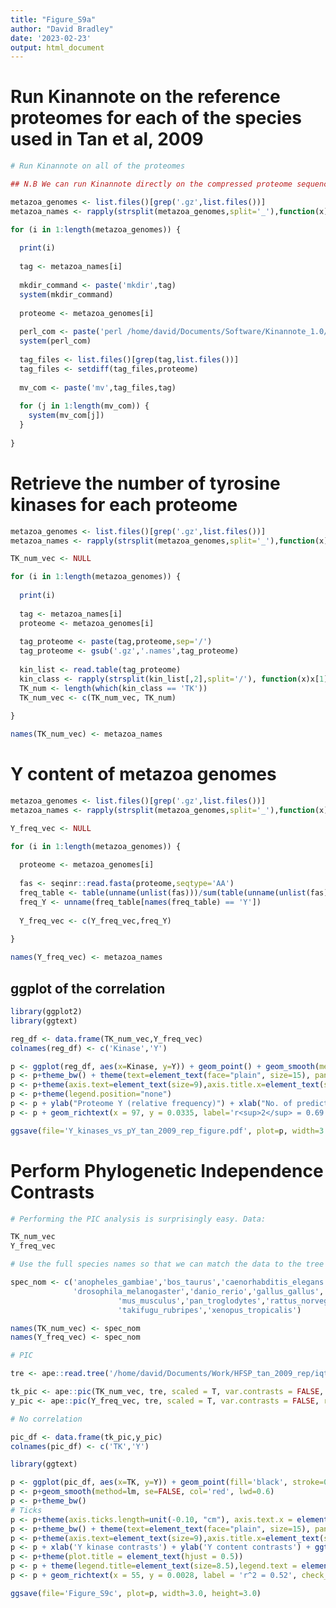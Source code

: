 ```yaml
---
title: "Figure_S9a"
author: "David Bradley"
date: '2023-02-23'
output: html_document
---
```


# Run Kinannote on the reference proteomes for each of the species used in Tan et al, 2009

```r

# Run Kinannote on all of the proteomes

## N.B We can run Kinannote directly on the compressed proteome sequence file.

metazoa_genomes <- list.files()[grep('.gz',list.files())]
metazoa_names <- rapply(strsplit(metazoa_genomes,split='_'),function(x)x[1])

for (i in 1:length(metazoa_genomes)) {
  
  print(i)
  
  tag <- metazoa_names[i]
  
  mkdir_command <- paste('mkdir',tag)
  system(mkdir_command)
  
  proteome <- metazoa_genomes[i]
  
  perl_com <- paste('perl /home/david/Documents/Software/Kinannote_1.0/Kinannote_1.0/Kinannote_1.0.pl -m -c',tag,proteome)
  system(perl_com)
  
  tag_files <- list.files()[grep(tag,list.files())]
  tag_files <- setdiff(tag_files,proteome)
  
  mv_com <- paste('mv',tag_files,tag)
  
  for (j in 1:length(mv_com)) {
    system(mv_com[j])
  }
  
}

```

# Retrieve the number of tyrosine kinases for each proteome

```r

metazoa_genomes <- list.files()[grep('.gz',list.files())]
metazoa_names <- rapply(strsplit(metazoa_genomes,split='_'),function(x)x[1])

TK_num_vec <- NULL

for (i in 1:length(metazoa_genomes)) {
  
  print(i)
  
  tag <- metazoa_names[i]
  proteome <- metazoa_genomes[i]
  
  tag_proteome <- paste(tag,proteome,sep='/')
  tag_proteome <- gsub('.gz','.names',tag_proteome)
  
  kin_list <- read.table(tag_proteome) 
  kin_class <- rapply(strsplit(kin_list[,2],split='/'), function(x)x[1])
  TK_num <- length(which(kin_class == 'TK'))
  TK_num_vec <- c(TK_num_vec, TK_num)
  
}

names(TK_num_vec) <- metazoa_names

```

# Y content of metazoa genomes

```r

metazoa_genomes <- list.files()[grep('.gz',list.files())]
metazoa_names <- rapply(strsplit(metazoa_genomes,split='_'),function(x)x[1])

Y_freq_vec <- NULL

for (i in 1:length(metazoa_genomes)) {
  
  proteome <- metazoa_genomes[i]
  
  fas <- seqinr::read.fasta(proteome,seqtype='AA')
  freq_table <- table(unname(unlist(fas)))/sum(table(unname(unlist(fas))))
  freq_Y <- unname(freq_table[names(freq_table) == 'Y'])
  
  Y_freq_vec <- c(Y_freq_vec,freq_Y)
  
}

names(Y_freq_vec) <- metazoa_names

```

## ggplot of the correlation

```r

library(ggplot2)
library(ggtext)

reg_df <- data.frame(TK_num_vec,Y_freq_vec)
colnames(reg_df) <- c('Kinase','Y')

p <- ggplot(reg_df, aes(x=Kinase, y=Y)) + geom_point() + geom_smooth(method=lm, se=FALSE)
p <- p+theme_bw() + theme(text=element_text(face="plain", size=15), panel.border = element_rect(color="black", size=1.2, linetype="solid"))+theme(legend.position="none")
p <- p+theme(axis.text=element_text(size=9),axis.title.x=element_text(size=11,face="bold"),axis.title.y=element_text(size=11,face="bold"),plot.title=element_text(size=18,face='bold'))
p <- p+theme(legend.position="none")
p <- p + ylab("Proteome Y (relative frequency)") + xlab("No. of predicted Y kinases") + ggtitle('')
p <- p + geom_richtext(x = 97, y = 0.0335, label='r<sup>2</sup> = 0.69', check_overlap = TRUE, size=4.5, label.color = NA)

ggsave(file='Y_kinases_vs_pY_tan_2009_rep_figure.pdf', plot=p, width=3.0, height=3.0)

```

# Perform Phylogenetic Independence Contrasts

```r

# Performing the PIC analysis is surprisingly easy. Data: 

TK_num_vec
Y_freq_vec

# Use the full species names so that we can match the data to the tree

spec_nom <- c('anopheles_gambiae','bos_taurus','caenorhabditis_elegans','canis_lupus','ciona_intestinalis',
              'drosophila_melanogaster','danio_rerio','gallus_gallus','homo_sapiens',
                        'mus_musculus','pan_troglodytes','rattus_norvegicus','saccharomyces_cerevisiae','tetraodon_nigroviridis',
                        'takifugu_rubripes','xenopus_tropicalis')

names(TK_num_vec) <- spec_nom
names(Y_freq_vec) <- spec_nom

# PIC

tre <- ape::read.tree('/home/david/Documents/Work/HFSP_tan_2009_rep/iqtree_supermatrix/concat_rooted.treefile')  # Load in tree

tk_pic <- ape::pic(TK_num_vec, tre, scaled = T, var.contrasts = FALSE, rescaled.tree = FALSE)
y_pic <- ape::pic(Y_freq_vec, tre, scaled = T, var.contrasts = FALSE, rescaled.tree = FALSE)

# No correlation

pic_df <- data.frame(tk_pic,y_pic)
colnames(pic_df) <- c('TK','Y')

library(ggtext)

p <- ggplot(pic_df, aes(x=TK, y=Y)) + geom_point(fill='black', stroke=0.001, shape=21, alpha=1, size=4, colour='transparent') 
p <- p+geom_smooth(method=lm, se=FALSE, col='red', lwd=0.6)
p <- p+theme_bw() 
# Ticks
p <- p+theme(axis.ticks.length=unit(-0.10, "cm"), axis.text.x = element_text(margin=unit(c(0.2,0.2,0.2,0.2), "cm")), axis.text.y = element_text(margin=unit(c(0.2,0.2,0.2,0.2), "cm")))
p <- p+theme_bw() + theme(text=element_text(face="plain", size=15), panel.border = element_rect(color="black", size=1.2, linetype="solid"))+theme(legend.position="none")
p <- p+theme(axis.text=element_text(size=9),axis.title.x=element_text(size=11,face="bold"),axis.title.y=element_text(size=11,face="bold"),plot.title=element_text(size=18,face='bold'))
p <- p + xlab('Y kinase contrasts') + ylab('Y content contrasts') + ggtitle('')
p <- p+theme(plot.title = element_text(hjust = 0.5))
p <- p + theme(legend.title=element_text(size=8.5),legend.text = element_text(size=10))
p <- p + geom_richtext(x = 55, y = 0.0028, label = 'r^2 = 0.52', check_overlap = TRUE, size=4.5, label.color = NA)

ggsave(file='Figure_S9c', plot=p, width=3.0, height=3.0)

```





